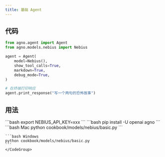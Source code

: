 ```yaml
---
title: 基础 Agent
---
```


## 代码

```python cookbook/models/nebius/basic.py
from agno.agent import Agent
from agno.models.nebius import Nebius

agent = Agent(
    model=Nebius(),
    show_tool_calls=True,
    markdown=True,
    debug_mode=True,
)

# 在终端打印响应
agent.print_response("写一个两句的恐怖故事")
```

## 用法

<Steps>
  <Snippet file="create-venv-step.mdx" />

  <Step title="设置您的 API 密钥">
    ```bash 
        export NEBIUS_API_KEY=xxx 
    ```
  </Step>

  <Step title="安装库">
    ```bash 
        pip install -U openai agno 
    ```
  </Step>

  <Step title="运行 Agent">
    <CodeGroup>
    ```bash Mac
    python cookbook/models/nebius/basic.py
    ```

    ```bash Windows
    python cookbook/models/nebius/basic.py
    ```
    </CodeGroup>

  </Step>
</Steps>